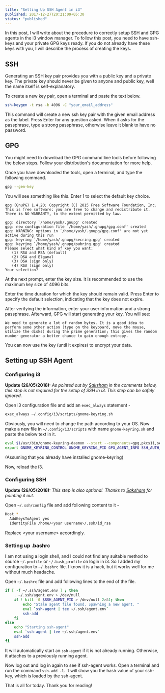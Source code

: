 ```yaml
---
title: "Setting Up SSH Agent in i3"
published: 2017-12-27T20:21:09+05:30
status: "published"
---
```


In this post, I will write about the procedure to correctly setup SSH and GPG agents in the i3 window manager. To follow this post, you need to have ssh-keys and your private GPG keys ready. If you do not already have these keys with you, I will describe the process of creating the keys.

## SSH

Generating an SSH key pair provides you with a public key and a private key. The private key should never be given to anyone and public key, well the name itself is self-explanatory.

To create a new key pair, open a terminal and paste the text below.

```sh
ssh-keygen -t rsa -b 4096 -C "your_email_address"
```

This command will create a new ssh key pair with the given email address as the label. Press Enter for any question asked. When it asks for the passphrase, type a strong passphrase, otherwise leave it blank to have no password.

## GPG

You might need to download the GPG command line tools before following the below steps. Follow your distribution's documentation for more help.

Once you have downloaded the tools, open a terminal, and type the following command.

```sh
gpg --gen-key
```

You will see something like this. Enter 1 to select the default key choice.

```text
gpg (GnuPG) 1.4.20; Copyright (C) 2015 Free Software Foundation, Inc.
This is free software: you are free to change and redistribute it.
There is NO WARRANTY, to the extent permitted by law.

gpg: directory `/home/yash/.gnupg' created
gpg: new configuration file `/home/yash/.gnupg/gpg.conf' created
gpg: WARNING: options in `/home/yash/.gnupg/gpg.conf' are not yet active during this run
gpg: keyring `/home/yash/.gnupg/secring.gpg' created
gpg: keyring `/home/yash/.gnupg/pubring.gpg' created
Please select what kind of key you want:
   (1) RSA and RSA (default)
   (2) DSA and Elgamal
   (3) DSA (sign only)
   (4) RSA (sign only)
Your selection?
```

At the next prompt, enter the key size. It is recommended to use the maximum key size of 4096 bits.

Enter the time duration for which the key should remain valid. Press Enter to specify the default selection, indicating that the key does not expire.

After verifying the information, enter your user information and a strong passphrase. Afterward, GPG will start generating your key. You will see:

```text
We need to generate a lot of random bytes. It is a good idea to perform some other action (type on the keyboard, move the mouse,
utilize the disks) during the prime generation; this gives the random number generator a better chance to gain enough entropy.
```

You can now use the key (until it expires) to encrypt your data.

## Setting up SSH Agent

### Configuring i3

**Update (26/05/2018):** _As pointed out by [Saksham](https://sakshamsharma.com/) in the comments below, this step is not required for the setup of SSH in i3. This step can be safely ignored._

Open i3 configuration file and add an `exec_always` statement -

```sh
exec_always ~/.config/i3/scripts/gnome-keyring.sh
```

Obviously, you will need to change the path according to your OS. Now make a new file in `~/.config/i3/scripts` with name `gnome-keyring.sh` and paste the below text in it.

```sh
eval $(/usr/bin/gnome-keyring-daemon --start --components=gpg,pkcs11,secrets,ssh)
export GNOME_KEYRING_CONTROL GNOME_KEYRING_PID GPG_AGENT_INFO SSH_AUTH_SOCK
```

(Assuming that you already have installed gnome-keyring)

Now, reload the i3.

### Configuring SSH

**Update (26/05/2018):** _This step is also optional. Thanks to [Saksham](https://sakshamsharma.com/) for pointing it out._

Open `~/.ssh/config` file and add following content to it -

```sh
Host *
  AddKeysToAgent yes
  IdentityFile /home/<your username>/.ssh/id_rsa
```

Replace \<your username\> accordingly.

### Setting up .bashrc

I am not using a login shell, and I could not find any suitable method to source `~/.profile` or `~/.bash_profile` on login in i3. So I added my configuration to `~/.bashrc` file. I know it is a hack, but it works well for me without much headache.

Open `~/.bashrc` file and add following lines to the end of the file.

```bash
if [ -f ~/.ssh/agent.env ] ; then
    . ~/.ssh/agent.env > /dev/null
    if ! kill -0 $SSH_AGENT_PID > /dev/null 2>&1; then
        echo "Stale agent file found. Spawning a new agent. "
        eval `ssh-agent | tee ~/.ssh/agent.env`
        ssh-add
    fi
else
    echo "Starting ssh-agent"
    eval `ssh-agent | tee ~/.ssh/agent.env`
    ssh-add
fi
```

It will automatically start an `ssh-agent` if it is not already running. Otherwise, it attaches to a previously running agent.

Now log out and log in again to see if ssh-agent works. Open a terminal and run the command `ssh-add -l`. It will show you the hash value of your ssh-key, which is loaded by the ssh-agent.

That is all for today. Thank you for reading!
